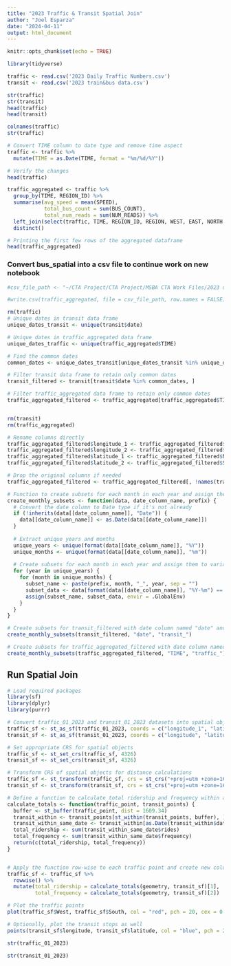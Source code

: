 ---
title: "2023 Traffic & Transit Spatial Join"
author: "Joel Esparza"
date: "2024-04-11"
output: html_document
---

```{r setup, include=FALSE}
knitr::opts_chunk$set(echo = TRUE)
```

```{r}
library(tidyverse)
```

```{r}
traffic <- read.csv('2023 Daily Traffic Numbers.csv')
transit <- read.csv('2023 train&bus data.csv')

str(traffic)
str(transit)
head(traffic)
head(transit)
```

```{r}
colnames(traffic)
str(traffic)
```

```{r}
# Convert TIME column to date type and remove time aspect
traffic <- traffic %>%
  mutate(TIME = as.Date(TIME, format = "%m/%d/%Y"))

# Verify the changes
head(traffic)
```

```{r}
traffic_aggregated <- traffic %>%
  group_by(TIME, REGION_ID) %>%
  summarise(avg_speed = mean(SPEED),
            total_bus_count = sum(BUS_COUNT),
            total_num_reads = sum(NUM_READS)) %>%
  left_join(select(traffic, TIME, REGION_ID, REGION, WEST, EAST, NORTH, SOUTH), by = c("TIME", "REGION_ID")) %>%
  distinct()

# Printing the first few rows of the aggregated dataframe
head(traffic_aggregated)
```

### Convert bus_spatial into a csv file to continue work on new notebook
```{r}
#csv_file_path <- "~/CTA Project/CTA Project/MSBA CTA Work Files/2023 daily traffic.csv"

#write.csv(traffic_aggregated, file = csv_file_path, row.names = FALSE)
```

```{r}
rm(traffic)
# Unique dates in transit data frame
unique_dates_transit <- unique(transit$date)

# Unique dates in traffic_aggregated data frame
unique_dates_traffic <- unique(traffic_aggregated$TIME)

# Find the common dates
common_dates <- unique_dates_transit[unique_dates_transit %in% unique_dates_traffic]

# Filter transit data frame to retain only common dates
transit_filtered <- transit[transit$date %in% common_dates, ]

# Filter traffic_aggregated data frame to retain only common dates
traffic_aggregated_filtered <- traffic_aggregated[traffic_aggregated$TIME %in% common_dates, ]


rm(transit)
rm(traffic_aggregated)

# Rename columns directly
traffic_aggregated_filtered$longitude_1 <- traffic_aggregated_filtered$WEST
traffic_aggregated_filtered$longitude_2 <- traffic_aggregated_filtered$EAST
traffic_aggregated_filtered$latitude_1 <- traffic_aggregated_filtered$NORTH
traffic_aggregated_filtered$latitude_2 <- traffic_aggregated_filtered$SOUTH

# Drop the original columns if needed
traffic_aggregated_filtered <- traffic_aggregated_filtered[, !names(traffic_aggregated_filtered) %in% c("WEST", "EAST", "NORTH", "SOUTH")]

```

```{r}
# Function to create subsets for each month in each year and assign them to variables
create_monthly_subsets <- function(data, date_column_name, prefix) {
  # Convert the date column to Date type if it's not already
  if (!inherits(data[[date_column_name]], "Date")) {
    data[[date_column_name]] <- as.Date(data[[date_column_name]])
  }
  
  # Extract unique years and months
  unique_years <- unique(format(data[[date_column_name]], "%Y"))
  unique_months <- unique(format(data[[date_column_name]], "%m"))
  
  # Create subsets for each month in each year and assign them to variables
  for (year in unique_years) {
    for (month in unique_months) {
      subset_name <- paste(prefix, month, "_", year, sep = "")
      subset_data <- data[format(data[[date_column_name]], "%Y-%m") == paste(year, "-", month, sep = ""), ]
      assign(subset_name, subset_data, envir = .GlobalEnv)
    }
  }
}

# Create subsets for transit_filtered with date column named "date" and unique prefix "transit"
create_monthly_subsets(transit_filtered, "date", "transit_")

# Create subsets for traffic_aggregated_filtered with date column named "TIME" and unique prefix "traffic"
create_monthly_subsets(traffic_aggregated_filtered, "TIME", "traffic_")
```


## Run Spatial Join
```{r}
# Load required packages
library(sf)
library(dplyr)
library(purrr)

# Convert traffic_01_2023 and transit_01_2023 datasets into spatial objects
traffic_sf <- st_as_sf(traffic_01_2023, coords = c("longitude_1", "latitude_1"), crs = 4326)
transit_sf <- st_as_sf(transit_01_2023, coords = c("longitude", "latitude"), crs = 4326)

# Set appropriate CRS for spatial objects
traffic_sf <- st_set_crs(traffic_sf, 4326)
transit_sf <- st_set_crs(transit_sf, 4326)

# Transform CRS of spatial objects for distance calculations
traffic_sf <- st_transform(traffic_sf, crs = st_crs("+proj=utm +zone=16 +datum=WGS84 +units=m +no_defs"))
transit_sf <- st_transform(transit_sf, crs = st_crs("+proj=utm +zone=16 +datum=WGS84 +units=m +no_defs"))

# Define a function to calculate total ridership and frequency within a 1-mile radius for each traffic coordinate
calculate_totals <- function(traffic_point, transit_points) {
  buffer <- st_buffer(traffic_point, dist = 1609.34)
  transit_within <- transit_points[st_within(transit_points, buffer), ]
  transit_within_same_date <- transit_within[as.Date(transit_within$date) == as.Date(traffic_point$TIME), ]
  total_ridership <- sum(transit_within_same_date$rides)
  total_frequency <- sum(transit_within_same_date$frequency)
  return(c(total_ridership, total_frequency))
}


# Apply the function row-wise to each traffic point and create new columns for total ridership and frequency
traffic_sf <- traffic_sf %>%
  rowwise() %>%
  mutate(total_ridership = calculate_totals(geometry, transit_sf)[1],
         total_frequency = calculate_totals(geometry, transit_sf)[2])

# Plot the traffic points
plot(traffic_sf$West, traffic_sf$South, col = "red", pch = 20, cex = 0.7, main = "Traffic Coordinates")

# Optionally, plot the transit stops as well
points(transit_sf$longitude, transit_sf$latitude, col = "blue", pch = 20, cex = 0.7)
```

```{r}
str(traffic_01_2023)
```

```{r}
str(transit_01_2023)
```

